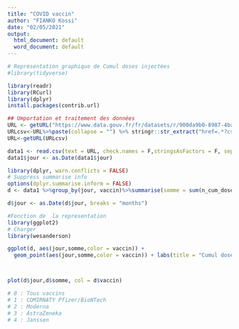 ```yaml
---
title: "COVID vaccin"
author: "FIANKO Kossi"
date: "02/05/2021"
output:
  html_document: default
  word_document: default
---
```


```r
# Représentation graphique de Cumul doses injectées
#library(tidyverse)

library(readr)
library(RCurl)
library(dplyr)
install.packages(contrib.url)

## Umportation et traitement des données
URL <- getURL("https://www.data.gouv.fr/fr/datasets/r/900da9b0-8987-4ba7-b117-7aea0e53f530")
URLcsv<-URL%>%paste(collapse = "") %>% stringr::str_extract("href=.*?csv")%>%gsub("href=\"","",.)
URL<-getURL(URLcsv)

data1 <- read.csv(text = URL, check.names = F,stringsAsFactors = F, sep=";")
data1$jour <- as.Date(data1$jour)

library(dplyr, warn.conflicts = FALSE)
# Suppress summarise info
options(dplyr.summarise.inform = FALSE)
d <- data1 %>%group_by(jour, vaccin)%>%summarise(somme = sum(n_cum_dose1))

d$jour <- as.Date(d$jour, breaks = "months")
```



```r
#Fonction de  la representation  
library(ggplot2)
# Charger
library(wesanderson)

ggplot(d, aes(jour,somme,color = vaccin)) +
  geom_point(aes(jour,somme,color = vaccin)) + labs(title = "Cumul doses injectées") + theme(plot.title = element_text(hjust = 0.5, size = 15))



plot(d$jour,d$somme, col = d$vaccin)

# 0 : Tous vaccins
# 1 : COMIRNATY Pfizer/BioNTech
# 2 : Moderna
# 3 : AstraZeneka
# 4 : Janssen
```


